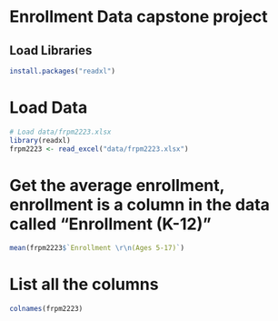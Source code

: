 # Enrollment Data capstone project

## Load Libraries
```{r}
install.packages("readxl")
```


# Load Data
```{r}
# Load data/frpm2223.xlsx
library(readxl)
frpm2223 <- read_excel("data/frpm2223.xlsx") 
```


# Get the average enrollment, enrollment is a column in the data called "Enrollment \n (K-12)"
```{r}
mean(frpm2223$`Enrollment \r\n(Ages 5-17)`)
```


# List all the columns
```{r}
colnames(frpm2223)
```